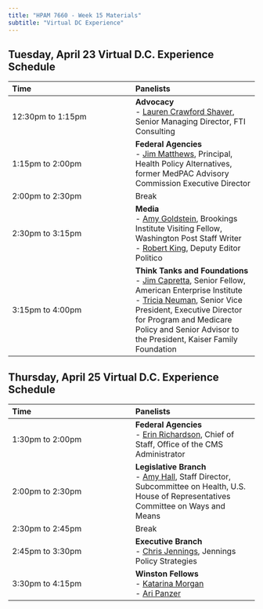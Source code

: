 ```yaml
---
title: "HPAM 7660 - Week 15 Materials"
subtitle: "Virtual DC Experience"
---
```


## Tuesday, April 23 Virtual D.C. Experience Schedule

| Time      | Panelists |
|:-------------------|:-------------------|
12:30pm to 1:15pm   | **Advocacy** <br> - [Lauren Crawford Shaver](https://www.fticonsulting.com/experts/lauren-crawford-shaver), Senior Managing Director, FTI Consulting |
1:15pm to 2:00pm    | **Federal Agencies** <br> - [Jim Matthews](https://www.linkedin.com/in/james-e-mathews-5277aa239/), Principal, Health Policy Alternatives, former MedPAC Advisory Commission Executive Director |
2:00pm to 2:30pm    | Break |
2:30pm to 3:15pm    | **Media** <br> - [Amy Goldstein](https://www.brookings.edu/people/amy-goldstein/), Brookings Institute Visiting Fellow, Washington Post Staff Writer <br> - [Robert King](https://www.politico.com/staff/bob-king), Deputy Editor Politico |
3:15pm to 4:00pm    | **Think Tanks and Foundations** <br> - [Jim Capretta](https://www.aei.org/profile/james-c-capretta/), Senior Fellow, American Enterprise Institute <br> - [Tricia Neuman](https://www.kff.org/person/tricia-neuman/), Senior Vice President, Executive Director for Program and Medicare Policy and Senior Advisor to the President, Kaiser Family Foundation |
                                

## Thursday, April 25 Virtual D.C. Experience Schedule

| Time      | Panelists |
|:-------------------|:-------------------|
1:30pm to 2:00pm    | **Federal Agencies** <br> - [Erin Richardson](https://www.cms.gov/about-cms/leadership/chief-of-staff), Chief of Staff, Office of the CMS Administrator |
2:00pm to 2:30pm    | **Legislative Branch** <br> - [Amy Hall](https://www.linkedin.com/in/amy-hall-77314a5/), Staff Director, Subcommittee on Health, U.S. House of Representatives Committee on Ways and Means |
2:30pm to 2:45pm    | Break |
2:45pm to 3:30pm    | **Executive Branch** <br> - [Chris Jennings](https://www.jenningsps.com/about), Jennings Policy Strategies |
3:30pm to 4:15pm    | **Winston Fellows** <br> - [Katarina Morgan](https://winstonfellowship.org/) <br> - [Ari Panzer](https://winstonfellowship.org/)